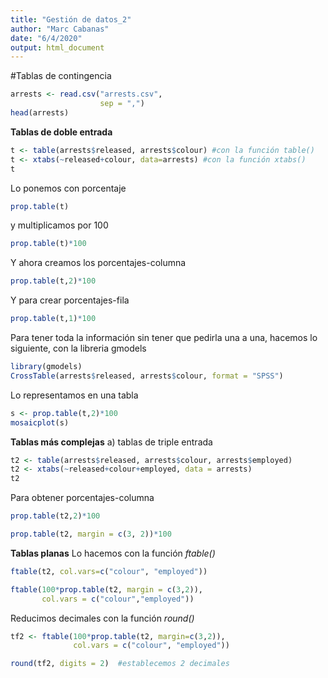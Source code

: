 ```yaml
---
title: "Gestión de datos_2"
author: "Marc Cabanas"
date: "6/4/2020"
output: html_document
---
```

#Tablas de contingencia
```r
arrests <- read.csv("arrests.csv",
                    sep = ",")
head(arrests)
```
**Tablas de doble entrada**
```r
t <- table(arrests$released, arrests$colour) #con la función table()
t <- xtabs(~released+colour, data=arrests) #con la función xtabs()
t
```
Lo ponemos con porcentaje
```r
prop.table(t)
```
y multiplicamos por 100
```r
prop.table(t)*100
```
Y ahora creamos los porcentajes-columna
```r
prop.table(t,2)*100
```

Y para crear porcentajes-fila
```r
prop.table(t,1)*100
```
Para tener toda la información sin tener que pedirla una a una, hacemos lo siguiente, con la libreria gmodels
```r
library(gmodels)
CrossTable(arrests$released, arrests$colour, format = "SPSS")
```
Lo representamos en una tabla
```r
s <- prop.table(t,2)*100
mosaicplot(s)
```

**Tablas más complejas**
a) tablas de triple entrada
```r
t2 <- table(arrests$released, arrests$colour, arrests$employed)
t2 <- xtabs(~released+colour+employed, data = arrests)
t2
```
Para obtener porcentajes-columna
```r
prop.table(t2,2)*100
```
```r
prop.table(t2, margin = c(3, 2))*100
```
**Tablas planas**
Lo hacemos con la función _ftable()_
```r
ftable(t2, col.vars=c("colour", "employed"))
```

```r
ftable(100*prop.table(t2, margin = c(3,2)),
       col.vars = c("colour","employed"))
```
Reducimos decimales con la función _round()_
```r
tf2 <- ftable(100*prop.table(t2, margin=c(3,2)),
              col.vars = c("colour", "employed"))

round(tf2, digits = 2)  #establecemos 2 decimales
```

